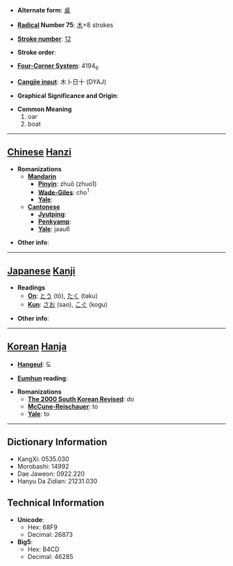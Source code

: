 * '''Alternate form''': [[桌]]

* '''[[Wiktionary:Chinese radical index| Radical]] Number 75''': [[Wiktionary:Chinese radical index 木|木]]+8 strokes

* '''[[Wiktionary:Chinese total strokes index|Stroke number]]''': [[Wiktionary:Chinese total strokes index 12|12]]

* '''Stroke order''': 

* '''[[Wiktionary:Chinese four corner index|Four-Corner System]]''': 4194<sub>6</sub>

* '''[[Wiktionary:Chinese Cangjie index|Cangjie input]]''': 木卜日十 (DYAJ)

* '''Graphical Significance and Origin''': 

* '''Common Meaning'''
*#oar
*# boat


----

== [[Chinese]] [[Hanzi]] ==

* '''Romanizations'''
** '''[[Mandarin]]'''
*** '''[[Pinyin]]''': zhuō (zhuo1)
*** '''[[Wade-Giles]]''': cho<sup>1</sup>
*** '''[[Yale]]''': 
** '''[[Cantonese]]'''
*** '''[[Jyutping]]''':
*** '''[[Penkyamp]]''': 
*** '''[[Yale]]''': jaau6

* '''Other info''': 

----

== [[Japanese]] [[Kanji]] ==

* '''Readings'''
** '''[[On]]''': [[とう]] (tō), [[たく]] (taku)
** '''[[Kun]]''': [[さお]] (sao), [[こぐ]] (kogu)

* '''Other info''':  

----

== [[Korean]] [[Hanja]] ==

* '''[[Hangeul]]''': 도

* '''[[Eumhun]] reading''': 

* '''Romanizations'''
** '''[[The 2000 South Korean Revised Romanization|The 2000 South Korean Revised]]''': do
** '''[[McCune-Reischauer]]''': to
** '''[[Yale]]''': to

----

== Dictionary Information ==

* KangXi: 0535.030
* Morobashi: 14992
* Dae Jaweon: 0922.220
* Hanyu Da Zidian: 21231.030

== Technical Information ==

* '''Unicode''':
** Hex: 68F9
** Decimal: 26873
* '''Big5''':
** Hex: B4CD
** Decimal: 46285